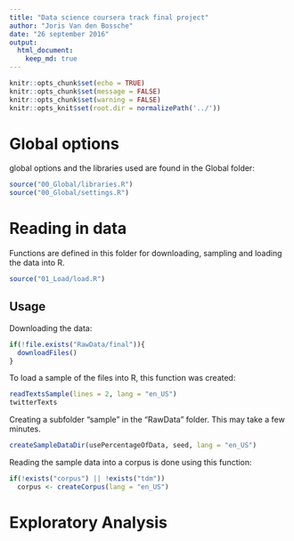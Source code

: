 ```yaml
---
title: "Data science coursera track final project"
author: "Joris Van den Bossche"
date: "26 september 2016"
output: 
  html_document:
    keep_md: true
---
```


```r
knitr::opts_chunk$set(echo = TRUE)
knitr::opts_chunk$set(message = FALSE)
knitr::opts_chunk$set(warning = FALSE)
knitr::opts_knit$set(root.dir = normalizePath('../'))
```

# Global options
global options and the libraries used are found in the Global folder:
```r
source("00_Global/libraries.R")
source("00_Global/settings.R")
```


# Reading in data
Functions are defined in this folder for downloading, sampling and loading the data into R.
```r
source("01_Load/load.R")
```

## Usage
Downloading the data:
```r
if(!file.exists("RawData/final")){
  downloadFiles()
}
```

To load a sample of the files into R, this function was created:
```r
readTextsSample(lines = 2, lang = "en_US")
twitterTexts
```

Creating a subfolder "sample" in the "RawData" folder. This may take a few minutes.
```r
createSampleDataDir(usePercentageOfData, seed, lang = "en_US")
```

Reading the sample data into a corpus is done using this function:
```r
if(!exists("corpus") || !exists("tdm"))
  corpus <- createCorpus(lang = "en_US")
```

# Exploratory Analysis
